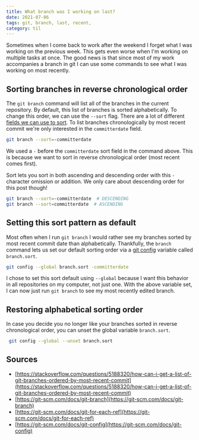 ```yaml
---
title: What branch was I working on last?
date: 2021-07-06
tags: git, branch, last, recent,
category: til
---
```


Sometimes when I come back to work after the weekend I forget what I was working on the previous week. This gets even worse when I'm working on multiple tasks at once. The good news is that since most of my work accompanies a branch in git I can use some commands to see what I was working on most recently.

## Sorting branches in reverse chronological order

The `git branch` command will list all of the branches in the current repository. By default, this list of branches is sorted alphabetically. To change this order, we can use the `--sort` flag. There are a lot of different [fields we can use to sort](https://git-scm.com/docs/git-for-each-ref/2.5.6#_field_names). To list branches chronologically by most recent commit we're only interested in the `committerdate` field.

```bash
git branch --sort=-committerdate
```

We used a `-` before the `committerdate` sort field in the command above. This is because we want to sort in reverse chronological order (most recent comes first).

Sort lets you sort in both ascending and descending order with this `-` character omission or addition. We only care about descending order for this post though!

```bash
git branch --sort=-committerdate  # DESCENDING
git branch --sort=committerdate  # ASCENDING
```

## Setting this sort pattern as default

Most often when I run `git branch` I would rather see my branches sorted by most recent commit date than alphabetically. Thankfully, the `branch` command lets us set our default sorting order via a [git config](https://git-scm.com/docs/git-config/) variable called `branch.sort`.

```bash
git config --global branch.sort -committerdate
```

I chose to set this sort default using `--global` because I want this behavior in all repositories on my computer, not just one. With the above variable set, I can now just run `git branch` to see my most recently edited branch.

## Restoring alphabetical sorting order

In case you decide you no longer like your branches sorted in reverse chronological order, you can unset the global variable `branch.sort`.

```bash
 git config --global --unset branch.sort
```

## Sources

- [https://stackoverflow.com/questions/5188320/how-can-i-get-a-list-of-git-branches-ordered-by-most-recent-commit](https://stackoverflow.com/questions/5188320/how-can-i-get-a-list-of-git-branches-ordered-by-most-recent-commit)
- [https://git-scm.com/docs/git-branch](https://git-scm.com/docs/git-branch)
- [https://git-scm.com/docs/git-for-each-ref](https://git-scm.com/docs/git-for-each-ref)
- [https://git-scm.com/docs/git-config](https://git-scm.com/docs/git-config)
